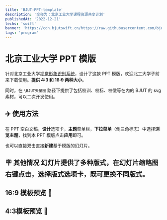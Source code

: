 ```yaml
---
title: 'BJUT-PPT-template'
description: '全称为：北京工业大学课程资源共享计划'
publishedAt: '2022-12-21'
techs: 'swift'
banner: 'https://cdn.bjutswift.cn/https://raw.githubusercontent.com/bjut-swift/BJUT-PPT-template/master/Support/16-9.png'
tags: 'program'
---
```


# 北京工业大学 PPT 模版

针对北京工业大学[视觉形象识别系统](https://www.bjut.edu.cn/dxwh/gdbs1.htm)，设计了这款 PPT 模版，欢迎北工大学子前来下载使用。**提供 4:3 和 16:9 两种大小**。

同时，在 `\BJUT矢量图` 路径下提供了包括校训、校标、校徽等在内的 BJUT 的 svg 素材，可以二次开发使用。

## ✈️ 使用方法

在 PPT 空白文稿，**设计**选项卡，**主题**菜单栏，**下拉菜单**（倒三角标志）中选择**浏览主题**，找到本 PPT 模版点击**应用**即可。

也可以直接双击直接**新建**基于模版的幻灯片。

<NextImage
  src='https://cdn.bjutswift.cn/https://github.com/bjut-swift/BJUT-PPT-template/blob/master/Support/switch.png'
  alt='右侧示例图片'
  width={800}
  height={500}
  useSkeleton
  className='my-4 w-full rounded-lg shadow-lg'
/>
## 🪧 其他情况 幻灯片提供了多种版式，在幻灯片缩略图**右键点击**，选择**版式**选项卡，既可更换不同版式。

## 16:9 模板预览 🐬

<NextImage
  src='https://cdn.bjutswift.cn/https://raw.githubusercontent.com/bjut-swift/BJUT-PPT-template/master/Support/16-9.png'
  alt='右侧示例图片'
  width={800}
  height={500}
  useSkeleton
  className='my-4 w-full rounded-lg shadow-lg'
/>
## 4:3模板预览 🐬
<NextImage
  src='https://cdn.bjutswift.cn/https://raw.githubusercontent.com/bjut-swift/BJUT-PPT-template/master/Support/4-3.png'
  alt='右侧示例图片'
  width={800}
  height={500}
  useSkeleton
  className='my-4 w-full rounded-lg shadow-lg'
/>
